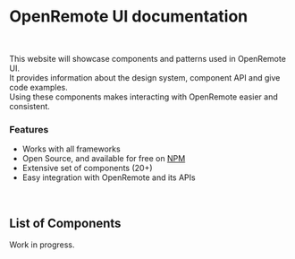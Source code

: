 
<Meta title="Introduction" />

# OpenRemote UI documentation
<br />

This website will showcase components and patterns used in OpenRemote UI.<br />
It provides information about the design system, component API and give code examples.<br />
Using these components makes interacting with OpenRemote easier and consistent.

### Features
- Works with all frameworks
- Open Source, and available for free on [NPM](https://www.npmjs.com/org/openremote)
- Extensive set of components (20+)
- Easy integration with OpenRemote and its APIs
<br />

## List of Components

Work in progress.
